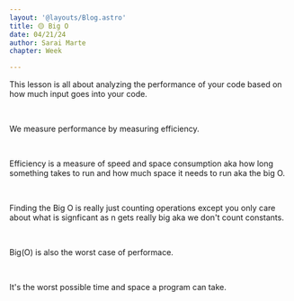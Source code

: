 ```yaml
---
layout: '@layouts/Blog.astro'
title: 🟡 Big O
date: 04/21/24
author: Sarai Marte
chapter: Week 

---
```



<span style="font-family: var(--primaryFont);">
  
This lesson is all about analyzing the performance of your code based on how much input goes into your code.

&nbsp;&nbsp;&nbsp;&nbsp;

We measure performance by measuring efficiency.

&nbsp;&nbsp;&nbsp;&nbsp;

Efficiency is a measure of speed and space consumption aka how long something takes to run and how much space it needs to run aka the big O.

&nbsp;&nbsp;&nbsp;&nbsp;

Finding the Big O is really just counting operations except you only care about what is signficant as n gets really big aka we don't count constants.

&nbsp;&nbsp;&nbsp;&nbsp;

Big(O) is also the worst case of performace.

&nbsp;&nbsp;&nbsp;&nbsp;

It's the worst possible time and space a program can take. 

&nbsp;&nbsp;&nbsp;&nbsp;






</span>